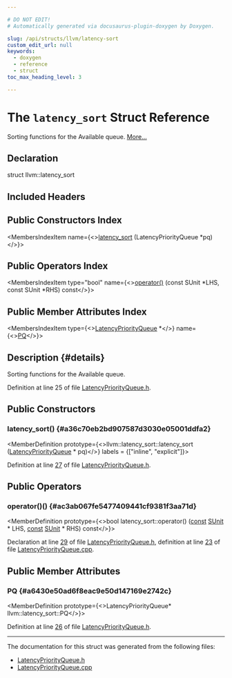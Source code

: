 ```yaml
---

# DO NOT EDIT!
# Automatically generated via docusaurus-plugin-doxygen by Doxygen.

slug: /api/structs/llvm/latency-sort
custom_edit_url: null
keywords:
  - doxygen
  - reference
  - struct
toc_max_heading_level: 3

---
```





# The `latency_sort` Struct Reference

<DoxygenPage pluginConfig={pluginConfig}>

Sorting functions for the Available queue. <a href="#details">More...</a>

## Declaration

<CodeBlock>struct llvm::latency_sort</CodeBlock>

## Included Headers

<IncludesList>
<IncludesListItem
  filePath="llvm/CodeGen/LatencyPriorityQueue.h"
  permalink="/docs/api/files/include/include/llvm/include/llvm/codegen/latencypriorityqueue-h"
  isLocal="true" />
</IncludesList>

## Public Constructors Index

<MembersIndex>

<MembersIndexItem
  name={<><a href="#a36c70eb2bd907587d3030e05001ddfa2">latency&#95;sort</a> (LatencyPriorityQueue &#42;pq)</>}>
</MembersIndexItem>

</MembersIndex>

## Public Operators Index

<MembersIndex>

<MembersIndexItem
  type="bool"
  name={<><a href="#ac3ab067fe5477409441cf9381f3aa71d">operator()</a> (const SUnit &#42;LHS, const SUnit &#42;RHS) const</>}>
</MembersIndexItem>

</MembersIndex>

## Public Member Attributes Index

<MembersIndex>

<MembersIndexItem
  type={<><a href="/docs/api/classes/llvm/latencypriorityqueue">LatencyPriorityQueue</a> &#42;</>}
  name={<><a href="#a6430e50ad6f8eac9e50d147169e2742c">PQ</a></>}>
</MembersIndexItem>

</MembersIndex>

## Description {#details}

Sorting functions for the Available queue.

Definition at line 25 of file <a href="/docs/api/files/include/include/llvm/include/llvm/codegen/latencypriorityqueue-h">LatencyPriorityQueue.h</a>.

<SectionDefinition>

## Public Constructors

### latency&#95;sort() {#a36c70eb2bd907587d3030e05001ddfa2}

<MemberDefinition
  prototype={<>llvm::latency&#95;sort::latency&#95;sort (<a href="/docs/api/classes/llvm/latencypriorityqueue">LatencyPriorityQueue</a> &#42; pq)</>}
  labels = {["inline", "explicit"]}>

Definition at line <a href="/docs/api/files/include/include/llvm/include/llvm/codegen/latencypriorityqueue-h/#l00027">27</a> of file <a href="/docs/api/files/include/include/llvm/include/llvm/codegen/latencypriorityqueue-h">LatencyPriorityQueue.h</a>.
</MemberDefinition>

</SectionDefinition>

<SectionDefinition>

## Public Operators

### operator()() {#ac3ab067fe5477409441cf9381f3aa71d}

<MemberDefinition
  prototype={<>bool latency&#95;sort::operator() (<a href="/docs/api/files/lib/lib/target/lib/target/aarch64/aarch64promoteconstant-cpp/#a90f8350fecae261c25be85d38b451bff">const</a> <a href="/docs/api/classes/llvm/sunit">SUnit</a> &#42; LHS, <a href="/docs/api/files/lib/lib/target/lib/target/aarch64/aarch64promoteconstant-cpp/#a90f8350fecae261c25be85d38b451bff">const</a> <a href="/docs/api/classes/llvm/sunit">SUnit</a> &#42; RHS) const</>}>

Declaration at line <a href="/docs/api/files/include/include/llvm/include/llvm/codegen/latencypriorityqueue-h/#l00029">29</a> of file <a href="/docs/api/files/include/include/llvm/include/llvm/codegen/latencypriorityqueue-h">LatencyPriorityQueue.h</a>, definition at line <a href="/docs/api/files/lib/lib/codegen/latencypriorityqueue-cpp/#l00023">23</a> of file <a href="/docs/api/files/lib/lib/codegen/latencypriorityqueue-cpp">LatencyPriorityQueue.cpp</a>.
</MemberDefinition>

</SectionDefinition>

<SectionDefinition>

## Public Member Attributes

### PQ {#a6430e50ad6f8eac9e50d147169e2742c}

<MemberDefinition
  prototype={<>LatencyPriorityQueue&#42; llvm::latency&#95;sort::PQ</>}>

Definition at line <a href="/docs/api/files/include/include/llvm/include/llvm/codegen/latencypriorityqueue-h/#l00026">26</a> of file <a href="/docs/api/files/include/include/llvm/include/llvm/codegen/latencypriorityqueue-h">LatencyPriorityQueue.h</a>.
</MemberDefinition>

</SectionDefinition>

<hr/>

The documentation for this struct was generated from the following files:

<ul>
<li><a href="/docs/api/files/include/include/llvm/include/llvm/codegen/latencypriorityqueue-h">LatencyPriorityQueue.h</a></li>
<li><a href="/docs/api/files/lib/lib/codegen/latencypriorityqueue-cpp">LatencyPriorityQueue.cpp</a></li>
</ul>

</DoxygenPage>
